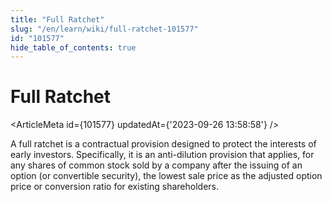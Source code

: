 ```yaml
---
title: "Full Ratchet"
slug: "/en/learn/wiki/full-ratchet-101577"
id: "101577"
hide_table_of_contents: true
---
```



# Full Ratchet

<ArticleMeta id={101577} updatedAt={'2023-09-26 13:58:58'} />
<div className='border-solid border-b border-t-0 my-4 border-[var(--ifm-color-gray-300)]' />

A full ratchet is a contractual provision designed to protect the interests of early investors. Specifically, it is an anti-dilution provision that applies, for any shares of common stock sold by a company after the issuing of an option (or convertible security), the lowest sale price as the adjusted option price or conversion ratio for existing shareholders.
